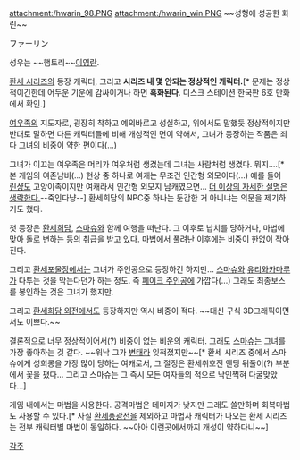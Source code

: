 attachment:/hwarin_98.PNG attachment:/hwarin_win.PNG
~~성형에 성공한 화린~~

ファーリン

성우는 ~~햄토리~~[[이영란]].

[[환세 시리즈]]의 등장 캐릭터, 그리고 '''시리즈 내 몇 안되는 정상적인 캐릭터.'''[* 문제는 정상적이긴한데 어두운 기운에 감싸이거나 하면 '''흑화된다'''. 디스크 스테이션 한국판 6호 만화에서 확인.]

[[여우]]족의 지도자로, 굉장히 착하고 예의바르고 성실하고, 위에서도 말했듯 정상적이지만 반대로 말하면 다른 캐릭터들에 비해 개성적인 면이 약해서, 그녀가 등장하는 작품은 죄다 그녀의 비중이 약한 편이다(...)

그녀가 이끄는 여우족은 머리가 여우처럼 생겼는데 그녀는 사람처럼 생겼다. 뭐지….[* 본 게임의 여존남비(...) 현상 중 하나로 여캐는 무조건 인간형 외모이다(...) 예를 들어 [[린샹]]도 고양이족이지만 여캐라서 인간형 외모지 남캐였으면... [[더 이상의 자세한 설명은 생략한다.]]--죽인다냥--]
환세희담의 NPC중 하나는 둔갑한 거 아니냐는 의문을 제기하기도 했다.

첫 등장은 [[환세희담]], [[스마슈]]와 함께 여행을 떠난다. 그 이후로 납치를 당하거나, 마법에 맞아 돌로 변하는 등의 취급을 받고 있다. 마법에서 풀려난 이후에는 비중이 한없이 작아진다.

그리고 [[환세포물장]]에서는 그녀가 주인공으로 등장하긴 하지만... [[스마슈]]와 [[유리와카마루]]가 다투는 것을 막는다던가 하는 정도. 즉 [[페이크 주인공]]에 가깝다(...) 그래도 최종보스를 봉인하는 것은 그녀가 했지만.

그리고 [[환세희담 외전]]에서도 등장하지만 역시 비중이 적다. ~~대신 구식 3D그래픽이면서도 이쁘다.~~

결론적으로 너무 정상적이어서(?) 비중이 없는 비운의 캐릭터. 그래도 [[스마슈]]는 그녀를 가장 좋아하는 것 같다. ~~워낙 그가 [[변태]]라 잊혀졌지만~~[* 환세 시리즈 중에서 스마슈에게 성희롱을 가장 많이 당하는 여캐로서, 그 절정은 환세취호전 엔딩 뒤풀이(?) 부분에서 꽃을 폈다... 그리고 스마슈는 그 즉시 모든 여자들의 적으로 낙인찍혀 다굴맞았다...]

게임 내에서는 마법을 사용한다. 공격마법은 데미지가 낮지만 그래도 쓸만하며 회복마법도 사용할 수 있다.[* 사실 [[환세풍광전]]을 제외하고 마법사 캐릭터가 나오는 환세 시리즈는 전부 캐릭터별 마법이 동일하다. ~~아아 이런곳에서까지 개성이 약하다니~~]

[[각주]]
